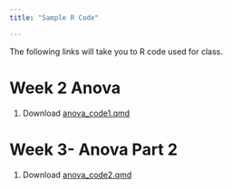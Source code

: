 ```yaml
---
title: "Sample R Code"

---
```


The following links will take you to R code used for class. 

# Week 2 Anova

1.  <i class="bi bi-download"></i> Download [anova_code1.qmd](https://drive.google.com/file/d/187rYY375SYVeVrb5Thfux5N514oomhDP/view?usp=share_link)


# Week 3- Anova Part 2

1.  <i class="bi bi-download"></i> Download [anova_code2.qmd](https://drive.google.com/file/d/18HCjs1cbOdOHfdEhbgk7X4U4-Jxf-Vb8/view?usp=share_link)